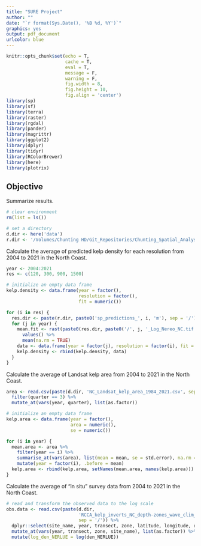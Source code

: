 ```yaml
---
title: "SURE Project"
author: ""
date: "`r format(Sys.Date(), '%B %d, %Y')`"
graphics: yes
output: pdf_document
urlcolor: blue
---
```


```r
knitr::opts_chunk$set(echo = T,
                      cache = T,
                      eval = T,
                      message = F,
                      warning = F,
                      fig.width = 8,
                      fig.height = 10,
                      fig.align = 'center')
library(sp)
library(sf)
library(terra)
library(raster)
library(rgdal)
library(pander)
library(magrittr)
library(ggplot2)
library(dplyr)
library(tidyr)
library(RColorBrewer)
library(here)
library(plotrix)
```

## Objective

Summarize results.

```r
# clear environment
rm(list = ls())

# set a directory
d.dir <- here('data')
r.dir <- '/Volumes/Chunting HD/Git_Repositories/Chunting_Spatial_Analyses/spatial_data'
```

Calculate the average of predicted kelp density for each resolution from 2004 to 2021 in the North Coast.

```r
year <- 2004:2021
res <- c(120, 300, 900, 1500)

# initialize an empty data frame
kelp.density <- data.frame(year = factor(),
                           resolution = factor(),
                           fit = numeric())

for (i in res) {
  res.dir <- paste(r.dir, paste0('sp_predictions_', i, 'm'), sep = '/')
  for (j in year) {
    mean.fit <- rast(paste0(res.dir, paste0('/', j, '_Log_Nereo_NC.tif'))) %>%
      values() %>%
      mean(na.rm = TRUE)
    data <- data.frame(year = factor(j), resolution = factor(i), fit = mean.fit)
    kelp.density <- rbind(kelp.density, data)
  }
}
```

Calculate the average of Landsat kelp area from 2004 to 2021 in the North Coast.

```r
area <- read.csv(paste(d.dir, 'NC_Landsat_kelp_area_1984_2021.csv', sep = '/')) %>%
  filter(quarter == 3) %>%
  mutate_at(vars(year, quarter), list(as.factor))

# initialize an empty data frame
kelp.area <- data.frame(year = factor(),
                        area = numeric(),
                        se = numeric())

for (i in year) {
  mean.area <- area %>%
    filter(year == i) %>%
    summarise_at(vars(area), list(mean = mean, se = std.error), na.rm = TRUE) %>%
    mutate(year = factor(i), .before = mean)
  kelp.area <- rbind(kelp.area, setNames(mean.area, names(kelp.area)))
}
```


Calculate the average of "in situ" survey data from 2004 to 2021 in the North Coast.

```r
# read and transform the observed data to the log scale
obs.data <- read.csv(paste(d.dir, 
                           'RCCA_kelp_inverts_NC_depth-zones_wave_clim_temp_nit_subs_orbvel_npp.csv',
                           sep = '/')) %>%
  dplyr::select(site_name, year, transect, zone, latitude, longitude, den_NERLUE) %>%
  mutate_at(vars(year, transect, zone, site_name), list(as.factor)) %>%
  mutate(log_den_NERLUE = log(den_NERLUE)) 
```

